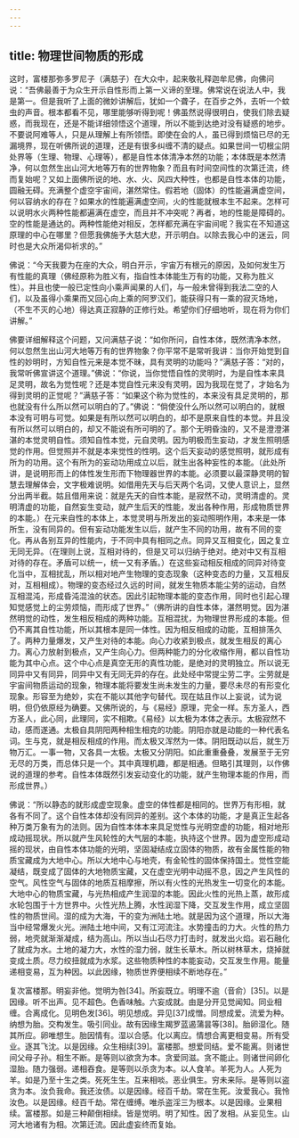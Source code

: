 ```yaml
---
---
---
```

title: 物理世间物质的形成
---




这时，富楼那弥多罗尼子（满慈子）在大众中，起来敬礼释迦牟尼佛，向佛问说：“吾佛最善于为众生开示自性形而上第一义谛的至理。佛常说在说法人中，我是第一。但是我听了上面的微妙讲解后，犹如一个聋子，在百步之外，去听一个蚊虫的声音。根本都看不见，哪里能够听得到呢！佛虽然说得很明白，使我们除去疑惑，而我现在，还是不能详细领悟这个道理，所以不能到达绝对没有疑惑的地步。不要说阿难等人，只是从理解上有所领悟。即使在会的人，虽已得到烦恼已尽的无漏境界，现在听佛所说的道理，还是有很多纠缠不清的疑点。如果世间一切根尘阴处界等（生理、物理、心理等），都是自性本体清净本然的功能；本体既是本然清净，何以忽然生出山河大地等万有的世界物象？而且有时间空间性的次第迁流，终而复始呢？又如上面佛所说的地、水、火、风四大种性，也都是自性本体的功能，圆融无碍。充满整个虚空宇宙间，湛然常住。假若地（固体）的性能遍满虚空间，何以容纳水的存在？如果水的性能遍满虚空间，火的性能就根本生不起来。怎样可以说明水火两种性能都遍满在虚空，而且并不冲突呢？再者，地的性能是障碍的。空的性能是通达的。两种性能绝对相反，怎样都充满在宇宙间呢？我实在不知道这原理的中心在哪里？但愿我佛施予大慈大悲，开示明白。以除去我心中的迷云，同时也是大众所渴仰祈求的。”

佛说：“今天我要为在座的大众，明白开示，宇宙万有根元的原因，及如何发生万有性能的真理（佛经原称为胜义有，指自性本体能生万有的功能，又称为胜义性）。并且也使一般已定性向小乘声闻果的人们，与一般未曾得到我法二空的人们，以及虽得小乘果而又回心向上乘的阿罗汉们，能获得只有一乘的寂灭场地，（不生不灭的心地）得达真正寂静的正修行处。希望你们仔细地听，现在将为你们讲解。”

佛要详细解释这个问题，又问满慈子说：“如你所问，自性本体，既然清净本然，何以忽然生出山河大地等万有的世界物象？你平常不是常听我讲：当你开始觉到自性的妙明时，方知自性元来是本觉不昧，具有灵明的功能吗？”满慈子答：“对的，我常听佛宣讲这个道理。”佛说：“你说，当你觉悟自性的灵明时，为是自性本来具足灵明，故名为觉性呢？还是本觉自性元来没有灵明，因为我现在觉了，才始名为得到灵明的正觉呢？”满慈子答：“如果这个称为觉性的，本来没有具足灵明的，那也就没有什么所以然可以明白的了。”佛说：“倘使没什么所以然可以明白的，就根本没有可明与可觉。如果是有所以然可以明白的，却不是原来自性的本觉。并且没有所以然可以明白的，却又不能说有所可明的了。那个无明昏浊的，又不是澄澄湛湛的本觉灵明自性。须知自性本觉，元自灵明。因为明极而生妄动，才发生照明感觉的作用。但觉照并不就是本来觉性的性明。这个后天妄动的感觉照明，就形成有所为的功用。这个有所为的妄动功用成立以后，就生出各种妄性的本能。（此处所讲，是说明形而上的体性发生形而下物理器世界的本能。必须要以最深静灵明的智慧去理解体会，文字极难说明。如借用先天与后天两个名词，又使人意识上，显然分出两半截。姑且借用来说：就是先天的自性本能，是寂然不动，灵明清虚的。灵明清虚的功能，自然妄生变动，就产生后天的性能，发出各种作用，形成物质世界的本能。）在元来自性的本体上，本觉灵明与所发出的妄动照明作用，本来是一体所生，没有同异的。但有妄动功能发生以后，就产生不同的功用，故有不同的变化。再从各别互异的性能内，于不同中具有相同之点。同异又互相变化，因之复立无同无异。（在理则上说，互相对待的，但是又可以归纳于绝对。绝对中又有互相对待的存在。矛盾可以统一，统一又有矛盾。）在这些妄动相反相成的同异对待变化当中，互相扰乱，所以相对地产生物理的变态现象（这种变态的力量，又互相反对，互相相成）。物理的变态经过久远的时间，就发生物质本能尘劳的运动，自然互相混沌，形成昏沌混浊的状态。因此引起物理本能的变态作用，同时也引起心理知觉感觉上的尘劳烦恼，而形成了世界。”（佛所讲的自性本体，湛然明觉。因为湛然明觉的动性，发生相反相成的两种功能。互相混扰，为物理世界形成的本能。但仍不离其自性功能，所以其根本是同一体性。因为相反相成的动能，互相排荡久了。两种力量爆发，又产生对待的本能。向心力收紧到极点，就发生相反的离心力。离心力放射到极点，又产生向心力。但两种能力的分化收缩作用，都以自性功能为其中心点。这个中心点是真空无形的真性功能，是绝对的灵明独立。所以说无同异中又有同异，同异中又有无同无异的存在。此处经中常提尘劳二字。尘劳就是宇宙间物质运动的现象，物理本能将要发生尚未发生的力量，要尽未尽的有形变化现象。形容至为绝妙，实在不能以其他字句替代。现在姑且作以上妄说，试为说明，但仍依原经为确要。又佛所说的，与《易经》原理，完全一样。东方圣人，西方圣人，此心同，此理同，实不相欺。《易经》以太极为本体之表示。太极寂然不动，感而遂通。太极自具阴阳两种相生相克的功能。阴阳亦就是动能的一种代表名词。生与克，就是相反相成的作用。而太极又浑然为一体。阴阳既动以后，就生万物万汇。一事一物，又各具一太极。太极又分阴阳。如此重重叠叠，发展至于无穷无尽的万类，而总体只是一个。其中真理机趣，都是相通。但略引其理则，以作佛说的道理的参考。自性本体既然引发妄动变化的功能，就产生物理本能的作用，而形成世界。）

佛说：“所以静态的就形成虚空现象。虚空的体性都是相同的。世界万有形相，就各有不同了。这个自性本体却没有同异的差别。这个本体的功能，才是真正生起各种万类万象有为的法则。因为自性本体本来具足觉性与光明空虚的功能，相对地形成动摇现状。所以就产生风轮性的大气层的本能，执持这个世界。因为虚空形成动摇的现状，由自性本体功能的光明，坚固凝结成立固体的物质，故有金属性能的物质宝藏成为大地中心。所以大地中心与地壳，有金轮性的固体保持国土。觉性空能凝结，既变成了固体的大地物质宝藏，又在虚空光明中动摇不息，因之产生风性的空气。风性空气与固体的地质互相摩擦，所以有火性的光热发生一切变化的本能。大地中心的物质宝藏，与光热相成产生润湿的本能。因此火性的光热上蒸，故形成水轮包围于十方世界中。火性光热上腾，水性润湿下降，交互发生作用，成立坚固性的物质世间。湿的成为大海，干的变为洲陆土地。就是因为这个道理，所以大海当中经常爆发火光。洲陆土地中间，又有江河流注。水势撞击的力大。火性的热力弱，地壳就渐渐凝成，结为高山。所以当山石尽力打击时，就发出火焰。岩石融化了就成为水。土地的凝力大，水性的湿力弱，就生长草木。所以树林草木，烧掉就变成土质。尽力绞扭就成为水浆。这些物质种性的本能妄动，交互发生作用。能量递相变易，互为种因。以此因缘，物质世界便相续不断地存在。”

复次富楼那。明妄非他。觉明为咎[34]。所妄既立。明理不逾（音俞）[35]。以是因缘。听不出声。见不超色。色香味触。六妄成就。由是分开见觉闻知。同业相缠。合离成化。见明色发[36]。明见想成。异见[37]成憎。同想成爱。流爱为种。纳想为胎。交构发生。吸引同业。故有因缘生羯罗蓝遏蒲昙等[38]。胎卵湿化。随其所应。卵唯想生。胎因情有。湿以合感。化以离应。情想合离更相变易。所有受业。逐其飞沈。以是因缘。众生相续[39]。富楼那。想爱同结。爱不能离。则诸世间父母子孙。相生不断。是等则以欲贪为本。贪爱同滋。贪不能止。则诸世间卵化湿胎。随力强弱。递相吞食。是等则以杀贪为本。以人食羊。羊死为人。人死为羊。如是乃至十生之类。死死生生。互来相啖。恶业俱生。穷未来际。是等则以盗贪为本。汝负我命。我还汝债。以是因缘。经百千劫。常在生死。汝爱我心。我怜汝色。以是因缘。经百千劫。常在缠缚。唯杀盗淫三为根本。以是因缘。业果相续。富楼那。如是三种颠倒相续。皆是觉明。明了知性。因了发相。从妄见生。山河大地诸有为相。次第迁流。因此虚妄终而复始。
